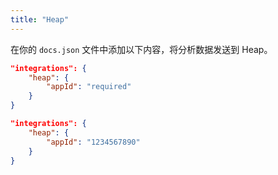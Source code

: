```yaml
---
title: "Heap"
---
```


在你的 `docs.json` 文件中添加以下内容，将分析数据发送到 Heap。

<CodeGroup>

```json docs.json 中的分析选项
"integrations": {
    "heap": {
        "appId": "required"
    }
}
```

```json 示例
"integrations": {
    "heap": {
        "appId": "1234567890"
    }
}
```

</CodeGroup>
